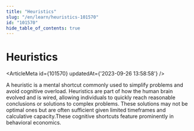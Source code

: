 ```yaml
---
title: "Heuristics"
slug: "/en/learn/heuristics-101570"
id: "101570"
hide_table_of_contents: true
---
```



# Heuristics

<ArticleMeta id={101570} updatedAt={'2023-09-26 13:58:58'} />
<div className='border-solid border-b border-t-0 my-4 border-[var(--ifm-color-gray-300)]' />

A heuristic is a mental shortcut commonly used to simplify problems and avoid cognitive overload. Heuristics are part of how the human brain evolved and is wired, allowing individuals to quickly reach reasonable conclusions or solutions to complex problems. These solutions may not be optimal ones but are often sufficient given limited timeframes and calculative capacity.These cognitive shortcuts feature prominently in behavioral economics.
